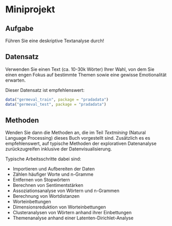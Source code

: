 # Miniprojekt


## Aufgabe

Führen Sie eine deskriptive Textanalyse durch!


## Datensatz

Verwenden Sie einen Text (ca. 10-30k Wörter) Ihrer Wahl, von dem Sie einen engen Fokus auf bestimmte Themen sowie eine gewisse Emotionalität erwarten.


Dieser Datensatz ist empfehlenswert:

```r
data("germeval_train", package = "pradadata")
data("germeval_test", package = "pradadata")
```


## Methoden

Wenden Sie dann die Methoden an, die im Teil *Textmining* (Natural Language Processing) dieses Buch vorgestellt sind.
Zusätzlich es es empfehlenswert, auf typische Methoden der explorativen Datenanalyse zurückzugreifen inklusive der Datenvisualisierung.

Typische Arbeitsschritte dabei sind:

- Importieren und Aufbereiten der Daten
- Zählen häufiger Worte und n-Gramme
- Entfernen von Stopwörtern
- Berechnen von Sentimentstärken
- Assoziationsanalyse von Wörtern und n-Grammen
- Berechnung von Wortdistanzen
- Worteinbettungen
- Dimensionsreduktion von Worteinbettungen
- Clusteranalysen von Wörtern anhand ihrer Einbettungen
- Themenanalyse anhand einer Latenten-Dirichlet-Analyse


